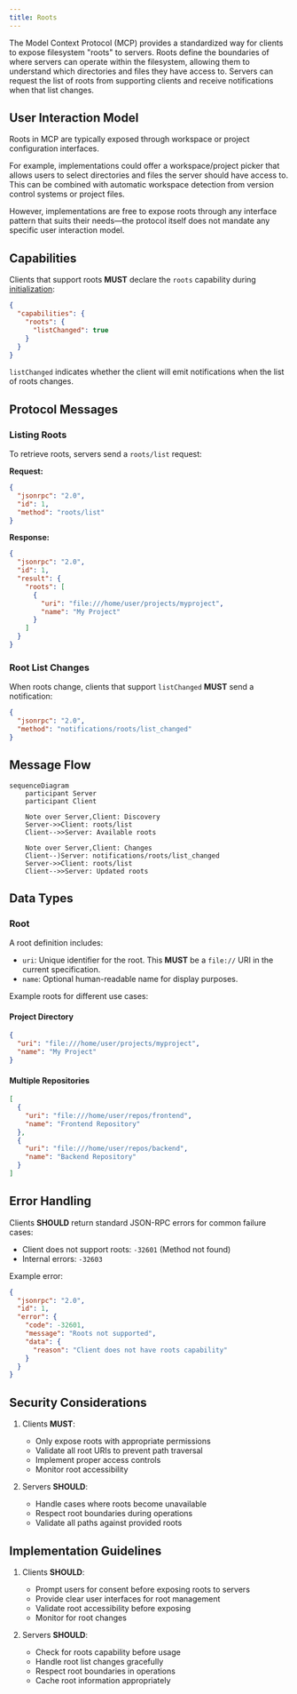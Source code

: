 ```yaml
---
title: Roots
---
```


The Model Context Protocol (MCP) provides a standardized way for clients to expose
filesystem "roots" to servers. Roots define the boundaries of where servers can operate
within the filesystem, allowing them to understand which directories and files they have
access to. Servers can request the list of roots from supporting clients and receive
notifications when that list changes.

## User Interaction Model

Roots in MCP are typically exposed through workspace or project configuration interfaces.

For example, implementations could offer a workspace/project picker that allows users to
select directories and files the server should have access to. This can be combined with
automatic workspace detection from version control systems or project files.

However, implementations are free to expose roots through any interface pattern that
suits their needs&mdash;the protocol itself does not mandate any specific user
interaction model.

## Capabilities

Clients that support roots **MUST** declare the `roots` capability during
[initialization](/specification/2025-03-26/basic/lifecycle#initialization):

```json
{
  "capabilities": {
    "roots": {
      "listChanged": true
    }
  }
}
```

`listChanged` indicates whether the client will emit notifications when the list of roots
changes.

## Protocol Messages

### Listing Roots

To retrieve roots, servers send a `roots/list` request:

**Request:**

```json
{
  "jsonrpc": "2.0",
  "id": 1,
  "method": "roots/list"
}
```

**Response:**

```json
{
  "jsonrpc": "2.0",
  "id": 1,
  "result": {
    "roots": [
      {
        "uri": "file:///home/user/projects/myproject",
        "name": "My Project"
      }
    ]
  }
}
```

### Root List Changes

When roots change, clients that support `listChanged` **MUST** send a notification:

```json
{
  "jsonrpc": "2.0",
  "method": "notifications/roots/list_changed"
}
```

## Message Flow

```mermaid
sequenceDiagram
    participant Server
    participant Client

    Note over Server,Client: Discovery
    Server->>Client: roots/list
    Client-->>Server: Available roots

    Note over Server,Client: Changes
    Client--)Server: notifications/roots/list_changed
    Server->>Client: roots/list
    Client-->>Server: Updated roots
```

## Data Types

### Root

A root definition includes:

- `uri`: Unique identifier for the root. This **MUST** be a `file://` URI in the current
  specification.
- `name`: Optional human-readable name for display purposes.

Example roots for different use cases:

#### Project Directory

```json
{
  "uri": "file:///home/user/projects/myproject",
  "name": "My Project"
}
```

#### Multiple Repositories

```json
[
  {
    "uri": "file:///home/user/repos/frontend",
    "name": "Frontend Repository"
  },
  {
    "uri": "file:///home/user/repos/backend",
    "name": "Backend Repository"
  }
]
```

## Error Handling

Clients **SHOULD** return standard JSON-RPC errors for common failure cases:

- Client does not support roots: `-32601` (Method not found)
- Internal errors: `-32603`

Example error:

```json
{
  "jsonrpc": "2.0",
  "id": 1,
  "error": {
    "code": -32601,
    "message": "Roots not supported",
    "data": {
      "reason": "Client does not have roots capability"
    }
  }
}
```

## Security Considerations

1. Clients **MUST**:
   - Only expose roots with appropriate permissions
   - Validate all root URIs to prevent path traversal
   - Implement proper access controls
   - Monitor root accessibility

2. Servers **SHOULD**:
   - Handle cases where roots become unavailable
   - Respect root boundaries during operations
   - Validate all paths against provided roots

## Implementation Guidelines

1. Clients **SHOULD**:
   - Prompt users for consent before exposing roots to servers
   - Provide clear user interfaces for root management
   - Validate root accessibility before exposing
   - Monitor for root changes

2. Servers **SHOULD**:
   - Check for roots capability before usage
   - Handle root list changes gracefully
   - Respect root boundaries in operations
   - Cache root information appropriately
